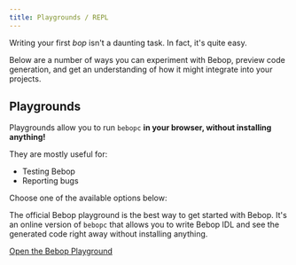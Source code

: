 ```yaml
---
title: Playgrounds / REPL
---
```


Writing your first _bop_ isn't a daunting task. In fact, it's quite easy.

Below are a number of ways you can experiment with Bebop, preview code generation, and get an understanding of how it might integrate into your projects.


## Playgrounds 

Playgrounds allow you to run `bebopc` **in your browser, without installing anything!**

They are mostly useful for:
- Testing Bebop
- Reporting bugs

Choose one of the available options below:

The official Bebop playground is the best way to get started with Bebop. It's an online version of `bebopc` that allows you to write Bebop IDL and see the generated code right away without installing anything.

[Open the Bebop Playground](https://play.bebop.sh/)